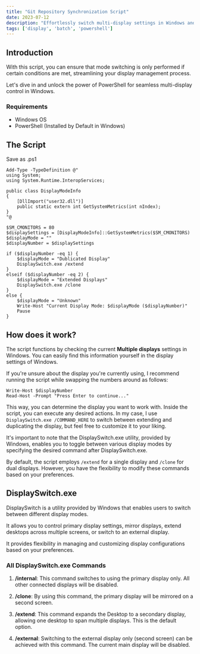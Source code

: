 ```yaml
---
title: "Git Repository Synchronization Script"
date: 2023-07-12
description: "Effortlessly switch multi-display settings in Windows and view current configurations with this PowerShell script. Toggle modes only if specific conditions are met. Simplify your display management."
tags: ['display', 'batch', 'powershell']
---
```


## Introduction

With this script, you can ensure that mode switching is only performed if certain conditions are met, streamlining your display management process.

Let's dive in and unlock the power of PowerShell for seamless multi-display control in Windows.

### Requirements

- Windows OS
- PowerShell (Installed by Default in Windows)


## The Script

Save as .ps1

```
Add-Type -TypeDefinition @"
using System;
using System.Runtime.InteropServices;

public class DisplayModeInfo
{
    [DllImport("user32.dll")]
    public static extern int GetSystemMetrics(int nIndex);
}
"@

$SM_CMONITORS = 80
$displaySettings = [DisplayModeInfo]::GetSystemMetrics($SM_CMONITORS)
$displayMode = ""
$displayNumber = $displaySettings

if ($displayNumber -eq 1) {
    $displayMode = "Dublicated Display"
    DisplaySwitch.exe /extend
}
elseif ($displayNumber -eq 2) {
    $displayMode = "Extended Displays"
    DisplaySwitch.exe /clone
}
else {
    $displayMode = "Unknown"
    Write-Host "Current Display Mode: $displayMode ($displayNumber)"
    Pause
}

```


## How does it work?

The script functions by checking the current **Multiple displays** settings in Windows. You can easily find this information yourself in the display settings of Windows.

If you're unsure about the display you're currently using, I recommend running the script while swapping the numbers around as follows:

```
Write-Host $displayNumber
Read-Host -Prompt "Press Enter to continue..."
```

This way, you can determine the display you want to work with. Inside the script, you can execute any desired actions. In my case, I use `DisplaySwitch.exe /COMMAND_HERE` to switch between extending and duplicating the display, but feel free to customize it to your liking.

It's important to note that the DisplaySwitch.exe utility, provided by Windows, enables you to toggle between various display modes by specifying the desired command after DisplaySwitch.exe.

By default, the script employs `/extend` for a single display and `/clone` for dual displays. However, you have the flexibility to modify these commands based on your preferences.


## DisplaySwitch.exe

DisplaySwitch is a utility provided by Windows that enables users to switch between different display modes. 

It allows you to control primary display settings, mirror displays, extend desktops across multiple screens, or switch to an external display.

It provides flexibility in managing and customizing display configurations based on your preferences.

### All DisplaySwitch.exe Commands

1. **/internal**: This command switches to using the primary display only. All other connected displays will be disabled.

2. **/clone**: By using this command, the primary display will be mirrored on a second screen.

3. **/extend**: This command expands the Desktop to a secondary display, allowing one desktop to span multiple displays. This is the default option.

4. **/external**: Switching to the external display only (second screen) can be achieved with this command. The current main display will be disabled.
